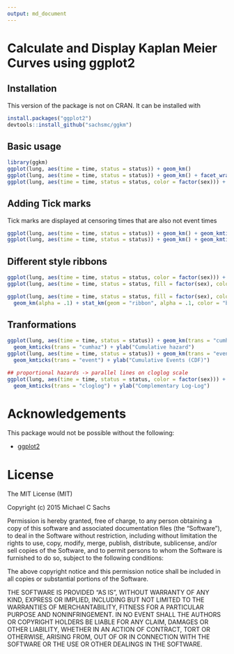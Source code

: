 ```yaml
---
output: md_document
---
```


# Calculate and Display Kaplan Meier Curves using ggplot2

## Installation

This version of the package is not on CRAN. It can be installed with

```r
install.packages("ggplot2")
devtools::install_github("sachsmc/ggkm")
```

## Basic usage

```r
library(ggkm)
ggplot(lung, aes(time = time, status = status)) + geom_km()
ggplot(lung, aes(time = time, status = status)) + geom_km() + facet_wrap(~ sex)
ggplot(lung, aes(time = time, status = status, color = factor(sex))) + geom_km()
```


## Adding Tick marks

Tick marks are displayed at censoring times that are also not event times

```r
ggplot(lung, aes(time = time, status = status)) + geom_km() + geom_kmticks()
ggplot(lung, aes(time = time, status = status)) + geom_km() + geom_kmticks(shape = 1)
``` 

## Different style ribbons
```r
ggplot(lung, aes(time = time, status = status, color = factor(sex))) + geom_km() + geom_kmticks()
ggplot(lung, aes(time = time, status = status, fill = factor(sex), color = factor(sex))) + geom_km() + geom_kmticks()

ggplot(lung, aes(time = time, status = status, fill = factor(sex), color = factor(sex))) + 
  geom_km(alpha = .1) + stat_km(geom = "ribbon", alpha = .1, color = "black") + geom_kmticks()
```

## Tranformations

```r
ggplot(lung, aes(time = time, status = status)) + geom_km(trans = "cumhaz") + 
  geom_kmticks(trans = "cumhaz") + ylab("Cumulative hazard")
ggplot(lung, aes(time = time, status = status)) + geom_km(trans = "event") + 
  geom_kmticks(trans = "event") + ylab("Cumulative Events (CDF)")

## proportional hazards -> parallel lines on cloglog scale
ggplot(lung, aes(time = time, status = status, color = factor(sex))) + geom_km(trans = "cloglog") + 
  geom_kmticks(trans = "cloglog") + ylab("Complementary Log-Log")

```

# Acknowledgements

This package would not be possible without the following:

  - [ggplot2](http://ggplot2.org/)

# License
The MIT License (MIT)

Copyright (c) 2015 Michael C Sachs

Permission is hereby granted, free of charge, to any person obtaining a copy
of this software and associated documentation files (the "Software"), to deal
in the Software without restriction, including without limitation the rights
to use, copy, modify, merge, publish, distribute, sublicense, and/or sell
copies of the Software, and to permit persons to whom the Software is
furnished to do so, subject to the following conditions:

The above copyright notice and this permission notice shall be included in
all copies or substantial portions of the Software.

THE SOFTWARE IS PROVIDED "AS IS", WITHOUT WARRANTY OF ANY KIND, EXPRESS OR
IMPLIED, INCLUDING BUT NOT LIMITED TO THE WARRANTIES OF MERCHANTABILITY,
FITNESS FOR A PARTICULAR PURPOSE AND NONINFRINGEMENT. IN NO EVENT SHALL THE
AUTHORS OR COPYRIGHT HOLDERS BE LIABLE FOR ANY CLAIM, DAMAGES OR OTHER
LIABILITY, WHETHER IN AN ACTION OF CONTRACT, TORT OR OTHERWISE, ARISING FROM,
OUT OF OR IN CONNECTION WITH THE SOFTWARE OR THE USE OR OTHER DEALINGS IN
THE SOFTWARE.


